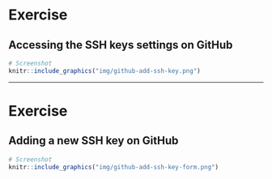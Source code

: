 # Exercise

## Accessing the SSH keys settings on <i class="fab fa-github"></i> GitHub

```r
# Screenshot
knitr::include_graphics("img/github-add-ssh-key.png")
```

---

# Exercise

## Adding a new SSH key on <i class="fab fa-github"></i> GitHub

```r
# Screenshot
knitr::include_graphics("img/github-add-ssh-key-form.png")
```
